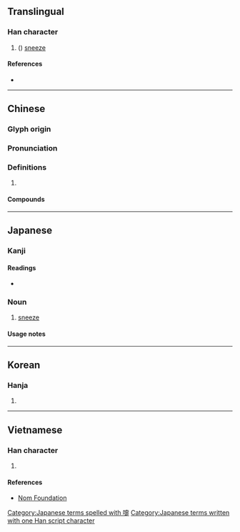 {{character info/new}}
{{also|嚔}}
==Translingual==

===Han character===
{{Han char|rn=30|rad=口|as=14|sn=17|four=64081|canj=RJBO|ids=⿰口疐}}

# ({{zh-only|嚏噴}}) [[sneeze]]

====References====
* {{Han ref|kx=0212.191|dkj=04493|hdz=10695.160|uh=568F|ud=22159|bh=C0A1|bd=49313}}

----

==Chinese==
{{zh-forms}}

===Glyph origin===
{{Han etym}}

===Pronunciation===
{{zh-pron
|m=tì
|c=tai3,dai3
|h=pfs=
|md=
|mn=ml:tè
|w=
|mc=y
|oc=y
|cat=
}}

===Definitions===
{{zh-hanzi}}

# {{rfdef|lang=zh}}

====Compounds====
{{zh-der|噴嚏|嚏噴|打噴嚏|打嚏噴|鼽嚏|阿嚏}}

----

==Japanese==
{{ja-see-also|嚏る}}

===Kanji===
{{ja-kanji|grade=|rs=口14}}

====Readings====
* {{ja-readings|on=[[てい]] (tei)|kun=[[くさめ]] (kusame), [[くしゃみ]] (kushami)}}

===Noun===
{{ja-noun|くしゃみ}}

# [[sneeze]]

====Usage notes====
{{ja-uk}}

[[Category:Japanese terms spelled with 嚏]]
[[Category:Japanese terms written with one Han script character]]

----

==Korean==

===Hanja===
{{ko-hanja|hangeul=체|rv=che|mr=ch'e}}

# {{defn|lang=ko|sort=口14}}

----

==Vietnamese==

===Han character===
{{vi-hantu|[[xì]]|rs=口14}}

# {{defn|lang=vi|sort=口14}}

====References====
* [http://nomfoundation.org/common/nom_details.php?codepoint=568f Nom Foundation]